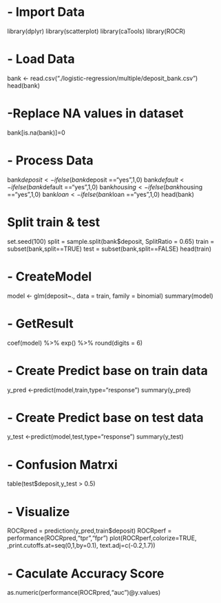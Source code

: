 # - Import Data
library(dplyr)
library(scatterplot)
library(caTools)
library(ROCR)

# - Load Data
bank <- read.csv("./logistic-regression/multiple/deposit_bank.csv")
head(bank)

# -Replace NA values in dataset
bank[is.na(bank)]=0

# - Process Data
bank$deposit <-ifelse(bank$deposit =="yes",1,0)
bank$default <-ifelse(bank$default =="yes",1,0)
bank$housing <-ifelse(bank$housing =="yes",1,0)
bank$loan <-ifelse(bank$loan =="yes",1,0)
head(bank)

# Split train & test
set.seed(100)
split = sample.split(bank$deposit, SplitRatio = 0.65)
train = subset(bank,split==TRUE)
test = subset(bank,split==FALSE)
head(train)

# - CreateModel
model <- glm(deposit~., data = train,  family = binomial)
summary(model)

# - GetResult
coef(model) %>% 
  exp() %>% 
  round(digits = 6)

# - Create Predict base on train data
y_pred <-predict(model,train,type="response")
summary(y_pred)

# - Create Predict base on test data
y_test <-predict(model,test,type="response")
summary(y_test)

# - Confusion Matrxi
table(test$deposit,y_test > 0.5)

# - Visualize
ROCRpred = prediction(y_pred,train$deposit)
ROCRperf = performance(ROCRpred,"tpr","fpr")
plot(ROCRperf,colorize=TRUE, ,print.cutoffs.at=seq(0,1,by=0.1), text.adj=c(-0.2,1.7))

# - Caculate Accuracy Score
as.numeric(performance(ROCRpred,"auc")@y.values)
